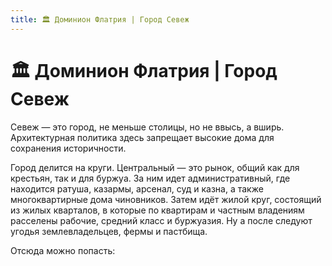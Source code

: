 ```yaml
---
title: 🏛 Доминион Флатрия | Город Севеж
---
```

# 🏛 Доминион Флатрия | Город Севеж


Севеж — это город, не меньше столицы, но не ввысь, а вширь. Архитектурная политика здесь запрещает высокие дома для сохранения историчности. 

Город делится на круги. Центральный — это рынок, общий как для крестьян, так и для буржуа. За ним идет административный, где находится ратуша, казармы, арсенал, суд и казна, а также многоквартирные дома чиновников. Затем идёт жилой круг, состоящий из жилых кварталов, в которые по квартирам и частным владениям расселены рабочие, средний класс и буржуазия. Ну а после следуют угодья землевладельцев, фермы и пастбища.

Отсюда можно попасть:<br/><br/>